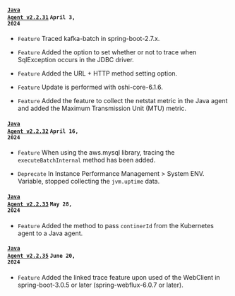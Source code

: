 #### <code class='changelog-service'><a href="../release-notes/java/java-2_2_31">Java Agent v2.2.31</a></code> <code class='changelog-date'>April 3, 2024</code>

- <code class="Feature">Feature</code> Traced kafka-batch in spring-boot-2.7.x.

- <code class="Feature">Feature</code> Added the option to set whether or not to trace when SqlException occurs in the JDBC driver.

- <code class="Feature">Feature</code> Added the URL + HTTP method setting option.

- <code class="Feature">Feature</code> Update is performed with oshi-core-6.1.6.

- <code class="Feature">Feature</code> Added the feature to collect the netstat metric in the Java agent and added the Maximum Transmission Unit (MTU) metric.

#### <code class='changelog-service'><a href="../release-notes/java/java-2_2_32">Java Agent v2.2.32</a></code> <code class='changelog-date'>April 16, 2024</code>

- <code class="Feature">Feature</code> When using the aws.mysql library, tracing the <code>executeBatchInternal</code> method has been added.

- <code class="Deprecate">Deprecate</code> In <span class="uitext">Instance Performance Management</span> &gt; <span class="uitext">System ENV. Variable</span>, stopped collecting the <code>jvm.uptime</code> data.

#### <code class='changelog-service'><a href="../release-notes/java/java-2_2_33">Java Agent v2.2.33</a></code> <code class='changelog-date'>May 28, 2024</code>

- <code class="Feature">Feature</code> Added the method to pass <code>continerId</code> from the Kubernetes agent to a Java agent.

#### <code class='changelog-service'><a href="../release-notes/java/java-2_2_35">Java Agent v2.2.35</a></code> <code class='changelog-date'>June 20, 2024</code>

- <code class="Feature">Feature</code> Added the linked trace feature upon used of the WebClient in spring-boot-3.0.5 or later (spring-webflux-6.0.7 or later).
